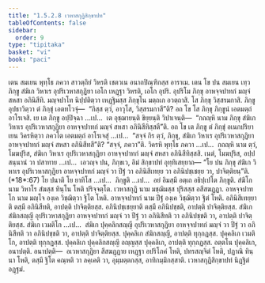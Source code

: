 ```yaml
---
title: "1.5.2.8 เวหาสกุฏิสิกฺขาปท"
tableOfContents: false
sidebar:
  order: 9
type: "tipitaka"
basket: "vi"
book: "paci"
---
```



<DynamicBreadcrumb />

<Division number="129" book="paci">

<Paragraph number="443" book="paci">
เตน สมเยน พุทฺโธ ภควา สาวตฺถิยํ วิหรติ เชตวเน อนาถปิณฺฑิกสฺส อาราเม. เตน โข ปน สมเยน เทฺว ภิกฺขู สํฆิเก วิหาเร อุปริเวหาสกุฏิยา เอโก เหฏฺฐา วิหรติ, เอโก อุปริ. อุปริโม ภิกฺขุ อาหจฺจปาทกํ มญฺจํ สหสา อภินิสีทิ. มญฺจปาโท นิปฺปติตฺวา เหฏฺฐิมสฺส ภิกฺขุโน มตฺถเก อวตฺถาสิ. โส ภิกฺขุ วิสฺสรมกาสิ. ภิกฺขู อุปธาวิตฺวา ตํ ภิกฺขุํ เอตทโวจุํ—  “กิสฺส ตฺวํ, อาวุโส, วิสฺสรมกาสี”ติ? อถ โข โส ภิกฺขุ ภิกฺขูนํ เอตมตฺถํ อาโรเจสิ. เย เต ภิกฺขู อปฺปิจฺฉา …เป…  เต อุชฺฌายนฺติ ขิยฺยนฺติ วิปาเจนฺติ—  “กถญฺหิ นาม ภิกฺขุ สํฆิเก วิหาเร อุปริเวหาสกุฏิยา อาหจฺจปาทกํ มญฺจํ สหสา อภินิสีทิสฺสตี”ติ.
</Paragraph>

<Paragraph number="444" book="paci">
อถ โข เต ภิกฺขู ตํ ภิกฺขุํ อเนกปริยาเยน วิครหิตฺวา ภควโต เอตมตฺถํ อาโรเจสุํ …เป…  “สจฺจํ กิร ตฺวํ, ภิกฺขุ, สํฆิเก วิหาเร อุปริเวหาสกุฏิยา อาหจฺจปาทกํ มญฺจํ สหสา อภินิสีทสี”ติ? “สจฺจํ, ภควา”ติ. วิครหิ พุทฺโธ ภควา …เป…  กถญฺหิ นาม ตฺวํ, โมฆปุริส, สํฆิเก วิหาเร อุปริเวหาสกุฏิยา อาหจฺจปาทกํ มญฺจํ สหสา อภินิสีทิสฺสสิ. เนตํ, โมฆปุริส, อปฺปสนฺนานํ วา ปสาทาย …เป…  เอวญฺจ ปน, ภิกฺขเว, อิมํ สิกฺขาปทํ อุทฺทิเสยฺยาถ—
</Paragraph>

</Division>
<Division number="130" book="paci">

<Paragraph number="445" book="paci">
<Emphasis>“โย ปน ภิกฺขุ สํฆิเก วิหาเร อุปริเวหาสกุฏิยา อาหจฺจปาทกํ มญฺจํ วา ปีฐํ วา อภินิสีเทยฺย วา อภินิปชฺเชยฺย วา, ปาจิตฺติยนฺ”</Emphasis>ติ. (*18*:<Emphasis>67</Emphasis>)
</Paragraph>

</Division>
<Division number="131" book="paci">

<Paragraph number="446" book="paci">
<Emphasis>โย ปนา</Emphasis>ติ โย ยาทิโส …เป…  <Emphasis>ภิกฺขู</Emphasis>ติ …เป…  อยํ อิมสฺมึ อตฺเถ อธิปฺเปโต ภิกฺขูติ.
</Paragraph>

<Paragraph number="447" book="paci">
<Emphasis>สํฆิโก</Emphasis> นาม วิหาโร สํฆสฺส ทินฺโน โหติ ปริจฺจตฺโต.
</Paragraph>

<Paragraph number="448" book="paci">
<Emphasis>เวหาสกุฏิ</Emphasis> นาม มชฺฌิมสฺส ปุริสสฺส อสีสฆฏฺฏา.
</Paragraph>

<Paragraph number="449" book="paci">
<Emphasis>อาหจฺจปาทโก</Emphasis> นาม <Emphasis>มญฺโจ</Emphasis> องฺเค วิชฺฌิตฺวา ฐิโต โหติ.
</Paragraph>

<Paragraph number="450" book="paci">
<Emphasis>อาหจฺจปาทกํ</Emphasis> นาม <Emphasis>ปีฐํ</Emphasis> องฺเค วิชฺฌิตฺวา ฐิตํ โหติ.
</Paragraph>

<Paragraph number="451" book="paci">
<Emphasis>อภินิสีเทยฺยา</Emphasis>ติ ตสฺมึ อภินิสีทติ, อาปตฺติ ปาจิตฺติยสฺส.
</Paragraph>

<Paragraph number="452" book="paci">
<Emphasis>อภินิปชฺเชยฺยา</Emphasis>ติ ตสฺมึ อภินิปชฺชติ, อาปตฺติ ปาจิตฺติยสฺส.
</Paragraph>

</Division>
<Division number="132" book="paci">

<Paragraph number="453" book="paci">
สํฆิเก สํฆิกสญฺญี อุปริเวหาสกุฏิยา อาหจฺจปาทกํ มญฺจํ วา ปีฐํ วา อภินิสีทติ วา อภินิปชฺชติ วา, อาปตฺติ ปาจิตฺติยสฺส. สํฆิเก เวมติโก …เป…  สํฆิเก ปุคฺคลิกสญฺญี อุปริเวหาสกุฏิยา อาหจฺจปาทกํ มญฺจํ วา ปีฐํ วา อภินิสีทติ วา อภินิปชฺชติ วา, อาปตฺติ ปาจิตฺติยสฺส.
</Paragraph>

<Paragraph number="454" book="paci">
ปุคฺคลิเก สํฆิกสญฺญี, อาปตฺติ ทุกฺกฏสฺส. ปุคฺคลิเก เวมติโก, อาปตฺติ ทุกฺกฏสฺส. ปุคฺคลิเก ปุคฺคลิกสญฺญี อญฺญสฺส ปุคฺคลิเก, อาปตฺติ ทุกฺกฏสฺส. อตฺตโน ปุคฺคลิเก, อนาปตฺติ.
</Paragraph>

</Division>
<Division number="133" book="paci">

<Paragraph number="455" book="paci">
อนาปตฺติ—  อเวหาสกุฏิยา สีสฆฏฺฏาย เหฏฺฐา อปริโภคํ โหติ, ปทรสญฺจิตํ โหติ, ปฏาณิ ทินฺนา โหติ, ตสฺมึ ฐิโต คณฺหติ วา ลคฺเคติ วา, อุมฺมตฺตกสฺส, อาทิกมฺมิกสฺสาติ.

</Paragraph>
</Division>

<Paragraph number="456" type="center" book="paci">
เวหาสกุฏิสิกฺขาปทํ นิฏฺฐิตํ อฏฺฐมํ.
</Paragraph>